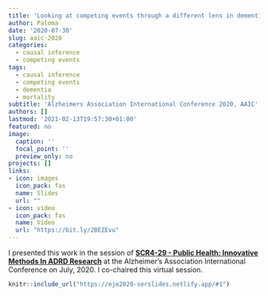 ```yaml
---
title: 'Looking at competing events through a different lens in dementia research: Examples from the Rotterdam Study'
author: Paloma
date: '2020-07-30'
slug: aaic-2020
categories:
  - causal inference
  - competing events
tags:
  - causal inference
  - competing events
  - dementia
  - mortality
subtitle: 'Alzheimers Association International Conference 2020, AAIC'
authors: []
lastmod: '2021-02-13T19:57:30+01:00'
featured: no
image:
  caption: ''
  focal_point: ''
  preview_only: no
projects: []
links:
- icon: images
  icon_pack: fas
  name: Slides
  url: ""
- icon: video
  icon_pack: fas
  name: Video
  url: "https://bit.ly/2BEZEvu"
---
```


I presented this work in the session of [**SCR4-29 - Public Health: Innovative Methods In ADRD Research**](https://alz.confex.com/alz/20amsterdam/meetingapp.cgi/Session/6723) at the Alzheimer's Association International Conference on July, 2020. I co-chaired this virtual session. 


```r
knitr::include_url("https://eje2020-serslides.netlify.app/#1")
```


